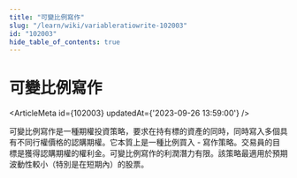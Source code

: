 ```yaml
---
title: "可變比例寫作"
slug: "/learn/wiki/variableratiowrite-102003"
id: "102003"
hide_table_of_contents: true
---
```



# 可變比例寫作

<ArticleMeta id={102003} updatedAt={'2023-09-26 13:59:00'} />
<div className='border-solid border-b border-t-0 my-4 border-[var(--ifm-color-gray-300)]' />

可變比例寫作是一種期權投資策略，要求在持有標的資產的同時，同時寫入多個具有不同行權價格的認購期權。它本質上是一種比例買入 - 寫作策略。交易員的目標是獲得認購期權的權利金。可變比例寫作的利潤潛力有限。該策略最適用於預期波動性較小（特別是在短期內）的股票。

